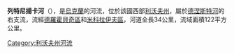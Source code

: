 {{Unreferenced|time=2015-09-22T01:25:25+00:00}}
'''列特尼揚卡河'''（{{lang-uk|Летнянка}}），是[[烏克蘭|烏克蘭]]的河流，位於該國西部[[利沃夫州|利沃夫州]]，屬於[[德涅斯特河|德涅斯特河]]的右支流，流經[[德羅霍貝奇區|德羅霍貝奇區]]和[[米科拉伊夫區|米科拉伊夫區]]，河道全長34公里，流域面積122平方公里。

{{DEFAULTSORT:Летнянка}}
[[Category:利沃夫州河流|Category:利沃夫州河流]]


{{Ukraine-river-stub}}